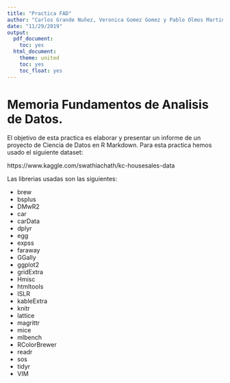 ```yaml
---
title: "Practica FAD"
author: "Carlos Grande Nuñez, Veronica Gomez Gomez y Pablo Olmos Martinez"
date: "11/29/2019"
output:
  pdf_document:
    toc: yes
  html_document:
    theme: united
    toc: yes
    toc_float: yes
---
```


# Memoria Fundamentos de Analisis de Datos.

El objetivo de esta practica es elaborar y presentar un informe de un proyecto de Ciencia de Datos en R Markdown. Para esta practica hemos usado el siguiente dataset:

https://www.kaggle.com/swathiachath/kc-housesales-data

Las librerias usadas son las siguientes:

 - brew
 - bsplus
 - DMwR2
 - car
 - carData
 - dplyr
 - egg
 - expss
 - faraway
 - GGally
 - ggplot2
 - gridExtra
 - Hmisc
 - htmltools
 - ISLR
 - kableExtra
 - knitr
 - lattice
 - magrittr
 - mice
 - mlbench
 - RColorBrewer
 - readr
 - sos
 - tidyr
 - VIM